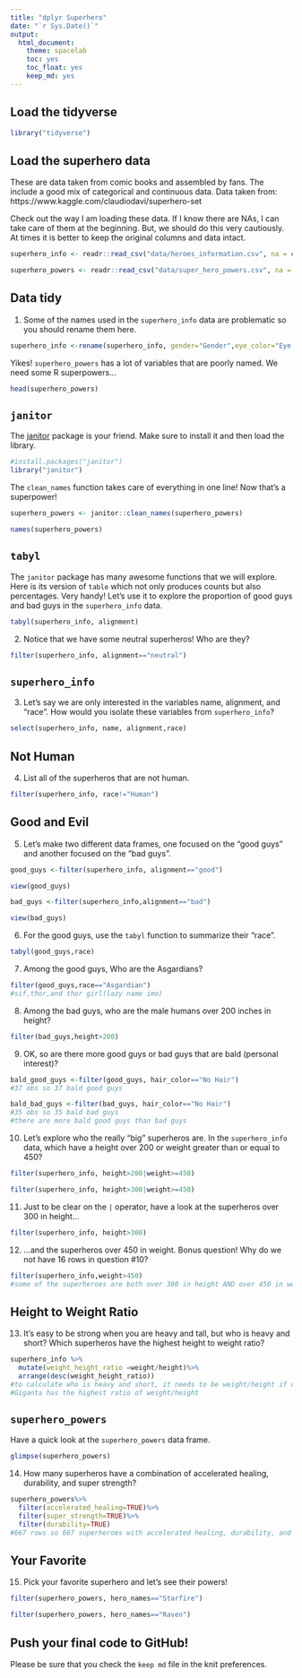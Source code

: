 ---
title: "dplyr Superhero"
date: "`r Sys.Date()`"
output:
  html_document: 
    theme: spacelab
    toc: yes
    toc_float: yes
    keep_md: yes
---

## Load the tidyverse
```{r}
library("tidyverse")
```

## Load the superhero data
These are data taken from comic books and assembled by fans. The include a good mix of categorical and continuous data.  Data taken from: https://www.kaggle.com/claudiodavi/superhero-set  

Check out the way I am loading these data. If I know there are NAs, I can take care of them at the beginning. But, we should do this very cautiously. At times it is better to keep the original columns and data intact.  
```{r}
superhero_info <- readr::read_csv("data/heroes_information.csv", na = c("", "-99", "-"))
```

```{r}
superhero_powers <- readr::read_csv("data/super_hero_powers.csv", na = c("", "-99", "-"))
```

## Data tidy
1. Some of the names used in the `superhero_info` data are problematic so you should rename them here.  
```{r}
superhero_info <-rename(superhero_info, gender="Gender",eye_color="Eye color",race="Race",hair_color="Hair color",height="Height",publisher="Publisher",skin_color="Skin color",alignment="Alignment",weight="Weight")
```

Yikes! `superhero_powers` has a lot of variables that are poorly named. We need some R superpowers...
```{r}
head(superhero_powers)
```

## `janitor`
The [janitor](https://garthtarr.github.io/meatR/janitor.html) package is your friend. Make sure to install it and then load the library.  
```{r}
#install.packages("janitor")
library("janitor")
```

The `clean_names` function takes care of everything in one line! Now that's a superpower!
```{r}
superhero_powers <- janitor::clean_names(superhero_powers)
```
```{r}
names(superhero_powers)
```


## `tabyl`
The `janitor` package has many awesome functions that we will explore. Here is its version of `table` which not only produces counts but also percentages. Very handy! Let's use it to explore the proportion of good guys and bad guys in the `superhero_info` data.  

```{r}
tabyl(superhero_info, alignment)
```

2. Notice that we have some neutral superheros! Who are they?
```{r}
filter(superhero_info, alignment=="neutral")
```

## `superhero_info`
3. Let's say we are only interested in the variables name, alignment, and "race". How would you isolate these variables from `superhero_info`?
```{r}
select(superhero_info, name, alignment,race)
```

## Not Human
4. List all of the superheros that are not human.
```{r}
filter(superhero_info, race!="Human")
```

## Good and Evil
5. Let's make two different data frames, one focused on the "good guys" and another focused on the "bad guys".
```{r}
good_guys <-filter(superhero_info, alignment=="good")
```
```{r}
view(good_guys)
```

```{r}
bad_guys <-filter(superhero_info,alignment=="bad")
```
```{r}
view(bad_guys)
```

6. For the good guys, use the `tabyl` function to summarize their "race".
```{r}
tabyl(good_guys,race)
```

7. Among the good guys, Who are the Asgardians?
```{r}
filter(good_guys,race=="Asgardian")
#sif,thor,and thor girl(lazy name imo)
```

8. Among the bad guys, who are the male humans over 200 inches in height?
```{r}
filter(bad_guys,height>200)
```

9. OK, so are there more good guys or bad guys that are bald (personal interest)?
```{r}
bald_good_guys <-filter(good_guys, hair_color=="No Hair")
#37 obs so 37 bald good guys
```

```{r}
bald_bad_guys <-filter(bad_guys, hair_color=="No Hair")
#35 obs so 35 bald bad guys
#there are more bald good guys than bad guys
```

10. Let's explore who the really "big" superheros are. In the `superhero_info` data, which have a height over 200 or weight greater than or equal to 450?
```{r}
filter(superhero_info, height>200|weight>=450)
```
```{r}
filter(superhero_info, height>300|weight>=450)
```

11. Just to be clear on the `|` operator,  have a look at the superheros over 300 in height...
```{r}
filter(superhero_info, height>300)
```

12. ...and the superheros over 450 in weight. Bonus question! Why do we not have 16 rows in question #10?
```{r}
filter(superhero_info,weight>450)
#some of the superheroes are both over 300 in height AND over 450 in weight, so they would be accounted for twice if we just added the number of rows of each filter
```

## Height to Weight Ratio
13. It's easy to be strong when you are heavy and tall, but who is heavy and short? Which superheros have the highest height to weight ratio?
```{r}
superhero_info %>%
  mutate(weight_height_ratio =weight/height)%>%
  arrange(desc(weight_height_ratio))
#to calculate who is heavy and short, it needs to be weight/height if we want the largest ratio to be the most heavy and short superhero (could be done height/weight but then the smaller ratio will indicate the most heavy and short superhero)
#Giganta has the highest ratio of weight/height
```

## `superhero_powers`
Have a quick look at the `superhero_powers` data frame.  
```{r}
glimpse(superhero_powers)
```

14. How many superheros have a combination of accelerated healing, durability, and super strength?
```{r}
superhero_powers%>%
  filter(accelerated_healing=TRUE)%>%
  filter(super_strength=TRUE)%>%
  filter(durability=TRUE)
#667 rows so 667 superheroes with accelerated healing, durability, and super strength
```

## Your Favorite
15. Pick your favorite superhero and let's see their powers!
```{r}
filter(superhero_powers, hero_names=="Starfire")
```
```{r}
filter(superhero_powers, hero_names=="Raven")
```

## Push your final code to GitHub!
Please be sure that you check the `keep md` file in the knit preferences.   